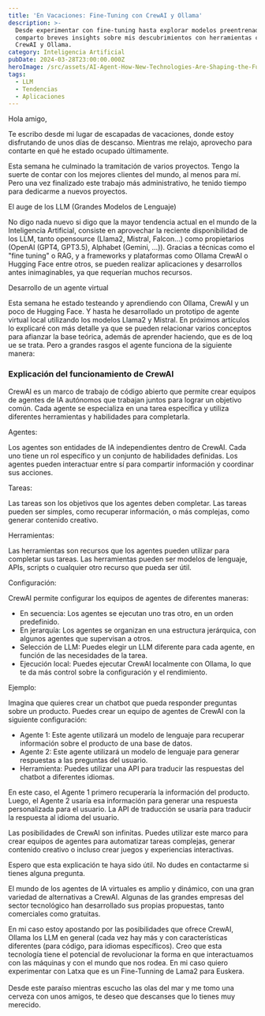 ```yaml
---
title: 'En Vacaciones: Fine-Tuning con CrewAI y Ollama'
description: >-
  Desde experimentar con fine-tuning hasta explorar modelos preentrenados,
  comparto breves insights sobre mis descubrimientos con herramientas como
  CrewAI y Ollama. 
category: Inteligencia Artificial
pubDate: 2024-03-28T23:00:00.000Z
heroImage: /src/assets/AI-Agent-How-New-Technologies-Are-Shaping-the-Future.webp
tags:
  - LLM
  - Tendencias
  - Aplicaciones
---
```


Hola amigo,

Te escribo desde mi lugar de escapadas de vacaciones, donde estoy disfrutando de unos días de descanso. Mientras me relajo, aprovecho para contarte en qué he estado ocupado últimamente.

Esta semana he culminado la tramitación de varios proyectos. Tengo la suerte de contar con los mejores clientes del mundo, al menos para mí. Pero una vez finalizado este trabajo más administrativo, he tenido tiempo para dedicarme a nuevos proyectos.

El auge de los LLM (Grandes Modelos de Lenguaje)

No digo nada nuevo si digo que la mayor tendencia actual en el mundo de la Inteligencia Artificial, consiste en aprovechar la reciente disponibilidad de los LLM, tanto opensource (Llama2, Mistral, Falcon…) como propietarios (OpenAI (GPT4, GPT3.5), Alphabet (Gemini, …)). Gracias a técnicas como el "fine tuning" o RAG, y a frameworks y plataformas como Ollama CrewAI o Hugging Face entre otros, se pueden realizar aplicaciones y desarrollos antes inimaginables, ya que requerían muchos recursos.

Desarrollo de un agente virtual

Esta semana he estado testeando y aprendiendo con Ollama, CrewAI y un poco de Hugging Face. Y hasta he desarrollado un prototipo de agente virtual local utilizando los modelos Llama2 y Mistral. En próximos artículos lo explicaré con más detalle ya que se pueden relacionar varios conceptos para afianzar la base teórica, además de aprender haciendo, que es de loq ue se trata. Pero a grandes rasgos el agente funciona de la siguiente manera:

### Explicación del funcionamiento de CrewAI

CrewAI es un marco de trabajo de código abierto que permite crear equipos de agentes de IA autónomos que trabajan juntos para lograr un objetivo común. Cada agente se especializa en una tarea específica y utiliza diferentes herramientas y habilidades para completarla.

Agentes:

Los agentes son entidades de IA independientes dentro de CrewAI. Cada uno tiene un rol específico y un conjunto de habilidades definidas. Los agentes pueden interactuar entre sí para compartir información y coordinar sus acciones.

Tareas:

Las tareas son los objetivos que los agentes deben completar. Las tareas pueden ser simples, como recuperar información, o más complejas, como generar contenido creativo.

Herramientas:

Las herramientas son recursos que los agentes pueden utilizar para completar sus tareas. Las herramientas pueden ser modelos de lenguaje, APIs, scripts o cualquier otro recurso que pueda ser útil.

Configuración:

CrewAI permite configurar los equipos de agentes de diferentes maneras:

* En secuencia: Los agentes se ejecutan uno tras otro, en un orden predefinido.
* En jerarquía: Los agentes se organizan en una estructura jerárquica, con algunos agentes que supervisan a otros.
* Selección de LLM: Puedes elegir un LLM diferente para cada agente, en función de las necesidades de la tarea.
* Ejecución local: Puedes ejecutar CrewAI localmente con Ollama, lo que te da más control sobre la configuración y el rendimiento.

Ejemplo:

Imagina que quieres crear un chatbot que pueda responder preguntas sobre un producto. Puedes crear un equipo de agentes de CrewAI con la siguiente configuración:

* Agente 1: Este agente utilizará un modelo de lenguaje para recuperar información sobre el producto de una base de datos.
* Agente 2: Este agente utilizará un modelo de lenguaje para generar respuestas a las preguntas del usuario.
* Herramienta: Puedes utilizar una API para traducir las respuestas del chatbot a diferentes idiomas.

En este caso, el Agente 1 primero recuperaría la información del producto. Luego, el Agente 2 usaría esa información para generar una respuesta personalizada para el usuario. La API de traducción se usaría para traducir la respuesta al idioma del usuario.

Las posibilidades de CrewAI son infinitas. Puedes utilizar este marco para crear equipos de agentes para automatizar tareas complejas, generar contenido creativo o incluso crear juegos y experiencias interactivas.

Espero que esta explicación te haya sido útil. No dudes en contactarme si tienes alguna pregunta.

El mundo de los agentes de IA virtuales es amplio y dinámico, con una gran variedad de alternativas a CrewAI. Algunas de las grandes empresas del sector tecnológico han desarrollado sus propias propuestas, tanto comerciales como gratuitas. 

En mi caso estoy apostando por las posibilidades que ofrece CrewAI, Ollama los LLM en general (cada vez hay más y con características diferentes (para código, para idiomas específicos). Creo que esta tecnología tiene el potencial de revolucionar la forma en que interactuamos con las máquinas y con el mundo que nos rodea. En mi caso quiero experimentar con Latxa que es un Fine-Tunning de Lama2 para Euskera.\
\
Desde este paraíso mientras escucho las olas del mar y me tomo una cerveza con unos amigos, te deseo que descanses que lo tienes muy merecido.
